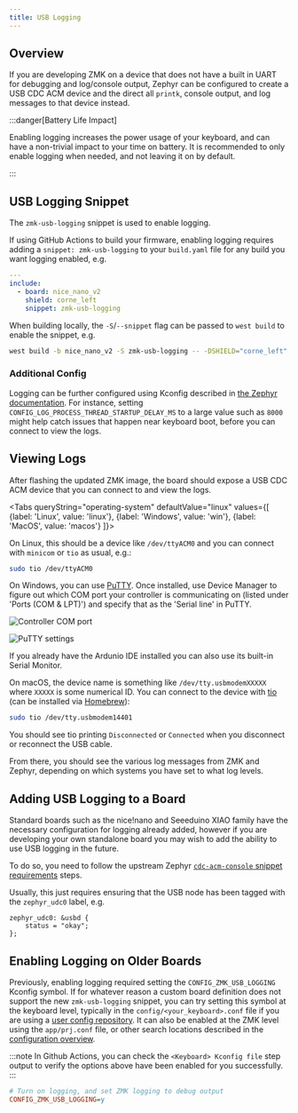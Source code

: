 ```yaml
---
title: USB Logging
---
```



## Overview

If you are developing ZMK on a device that does not have a built in UART for debugging and log/console output,
Zephyr can be configured to create a USB CDC ACM device and the direct all `printk`, console output, and log
messages to that device instead.

:::danger[Battery Life Impact]

Enabling logging increases the power usage of your keyboard, and can have a non-trivial impact to your time on battery.
It is recommended to only enable logging when needed, and not leaving it on by default.

:::

## USB Logging Snippet

The `zmk-usb-logging` snippet is used to enable logging.

If using GitHub Actions to build your firmware, enabling logging
requires adding a `snippet: zmk-usb-logging` to your `build.yaml` file for any build you want logging enabled, e.g.

```yaml
---
include:
  - board: nice_nano_v2
    shield: corne_left
    snippet: zmk-usb-logging
```

When building locally, the `-S`/`--snippet` flag can be passed to `west build` to enable the snippet, e.g.

```sh
west build -b nice_nano_v2 -S zmk-usb-logging -- -DSHIELD="corne_left"
```

### Additional Config

Logging can be further configured using Kconfig described in [the Zephyr documentation](https://docs.zephyrproject.org/3.5.0/services/logging/index.html).
For instance, setting `CONFIG_LOG_PROCESS_THREAD_STARTUP_DELAY_MS` to a large value such as `8000` might help catch issues that happen near keyboard
boot, before you can connect to view the logs.

## Viewing Logs

After flashing the updated ZMK image, the board should expose a USB CDC ACM device that you can connect to and view the logs.

<Tabs
queryString="operating-system"
defaultValue="linux"
values={[
{label: 'Linux', value: 'linux'},
{label: 'Windows', value: 'win'},
{label: 'MacOS', value: 'macos'}
]}>
<TabItem value="linux">

On Linux, this should be a device like `/dev/ttyACM0` and you can connect with `minicom` or `tio` as usual, e.g.:

```sh
sudo tio /dev/ttyACM0
```

</TabItem>
<TabItem value="win">

On Windows, you can use [PuTTY](https://www.putty.org/). Once installed, use Device Manager to figure out which COM port your controller is communicating on (listed under 'Ports (COM & LPT)') and specify that as the 'Serial line' in PuTTY.

![Controller COM port](../assets/usb-logging/com.jpg)

![PuTTY settings](../assets/usb-logging/putty.jpg)

If you already have the Ardunio IDE installed you can also use its built-in Serial Monitor.

</TabItem>
<TabItem value="macos">

On macOS, the device name is something like `/dev/tty.usbmodemXXXXX` where `XXXXX` is some numerical ID.
You can connect to the device with [tio](https://tio.github.io/) (can be installed via [Homebrew](https://formulae.brew.sh/formula/tio)):

```sh
sudo tio /dev/tty.usbmodem14401
```

You should see tio printing `Disconnected` or `Connected` when you disconnect or reconnect the USB cable.

</TabItem>
</Tabs>

From there, you should see the various log messages from ZMK and Zephyr, depending on which systems you have set to what log levels.

## Adding USB Logging to a Board

Standard boards such as the nice!nano and Seeeduino XIAO family have the necessary configuration for logging already added, however if you are developing your own standalone board you may wish to add the ability to use USB logging in the future.

To do so, you need to follow the upstream Zephyr [`cdc-acm-console` snippet requirements](https://docs.zephyrproject.org/3.5.0/snippets/cdc-acm-console/README.html#requirements) steps.

Usually, this just requires ensuring that the USB node has been tagged with the `zephyr_udc0` label, e.g.

```dts
zephyr_udc0: &usbd {
    status = "okay";
};
```

## Enabling Logging on Older Boards

Previously, enabling logging required setting the `CONFIG_ZMK_USB_LOGGING` Kconfig symbol. If for whatever reason
a custom board definition does not support the new `zmk-usb-logging` snippet, you can try setting this symbol at the keyboard level, typically in the `config/<your_keyboard>.conf`
file if you are using a [user config repository](user-setup.mdx). It can also be enabled at the ZMK level using the `app/prj.conf` file, or other
search locations described in the [configuration overview](config/index.md#config-file-locations).

:::note
In Github Actions, you can check the `<Keyboard> Kconfig file` step output to verify the options above have been enabled
for you successfully.
:::

```ini
# Turn on logging, and set ZMK logging to debug output
CONFIG_ZMK_USB_LOGGING=y
```
